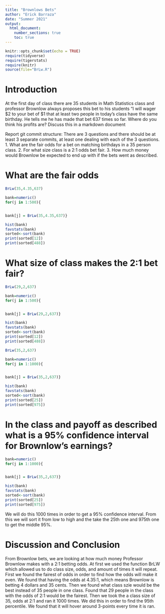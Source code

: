 ```yaml
---
title: "Brownlows Bets"
author: "Erick Barraza"
date: "Summer 2021"
output: 
  html_document:
    number_sections: true
    toc: true
---
```


```r
knitr::opts_chunk$set(echo = TRUE)
require(tidyverse)
require(tigerstats)
require(knitr)
source(file="BrLw.R")
```


<!-- We recommend you use git branches -- create a separate branch for each major section i.e. Introduction, Methods, Results, Inferential Results, and Discussion and Conclusions - leave the YAML block untouched until the final merge where you put in your own name !-->

# Introduction

<!--In this section you explain what you are trying to show.  Where did the data come from?  What is the research or other question you are trying to answer?!-->

 At the first day of class there are 35 students in Math Statistics class and professor Brownlow always proposes this bet to his students "I will wager $2 to your bet of $1 that at least two people in today's class have  the same birthday.  He tells me he has made that bet 637 times so far. Where do you think his profits are? Discuss this in a markdown document
 
Report git commit structure:
There are 3 questions and there should be at least 3 separate commits, at least one dealing with each of the 3 questions.
1. What are the fair odds for a bet on matching birthdays in a 35 person class.
2. For what size class is a 2:1 odds bet fair.
3. How much money would Brownlow be expected to end up with if the bets went as described.

# What are the fair odds  


<!--Decide on your methods:  In this section explain the approach you will take to attack the issue --- how will you decide on a likely estimate of professor Brownlow's earnings or losses after 637 bets. Also explain how you construct a 95% confidence interval about your estimate of his winnings !-->

```r
BrLw(35,4.35,637)
```



```r
bank=numeric()
for(j in 1:500){


bank[j] = BrLw(35,4.35,637)}
```

```r
hist(bank)
favstats(bank)
sorted<-sort(bank)
print(sorted[12])
print(sorted[488])
```




# What size of class makes the 2:1 bet fair?  
<!--Explain and display the results of your method of coming up with the estimate of professor Brownlows betting profits!-->

```r
BrLw(29,2,637)
```


```r
bank=numeric()
for(j in 1:500){


bank[j] = BrLw(29,2,637)}
```


```r
hist(bank)
favstats(bank)
sorted<-sort(bank)
print(sorted[12])
print(sorted[488])
```


```r
BrLw(35,2,637)
```


```r
bank=numeric()
for(j in 1:1000){


bank[j] = BrLw(35,2,637)}
```


```r
hist(bank)
favstats(bank)
sorted<-sort(bank)
print(sorted[25])
print(sorted[975])
```


# In the class and payoff as described what is a 95% confidence interval for Brownlow's earnings?
  
<!--Explain and display your method of coming up with a 95% confidence interval of  professor Brownlows winnings (or losings)-->

```r
bank=numeric()
for(j in 1:1000){


bank[j] = BrLw(35,2,637)}
```


```r
hist(bank)
favstats(bank)
sorted<-sort(bank)
print(sorted[25])
print(sorted[975])
```


We will do this 1000 times in order to get a 95% confidence interval. From this we will sort it from low to high and the take the 25th one and 975th one to get the middle 95%.


# Discussion and Conclusion

<!--Discussion and conclusion here.  If professor Brownlow is consistantly making or losing money how could he change his payout so that his profits center on zero?  Also discuss what size his class should be in order to have his current scheme balance at zero profit.!-->

From Brownlow bets, we are looking at how much money Professor Brownlow makes with a 2:1 betting odds. At first we used the function BrLW which allowed us to do class size, odds, and amount of times it will repeat. First we found the fairest of odds in order to find how the odds will make it even. We found that having the odds at 4.35:1, which means Brownlow is betting 4 dollars and 35 cents. Then we found what class szie would be the best instead of 35 people in one class. Found that 29 people in the class with the odds of 2:1 would be the fairest. Then we took the a class size of 35, odds at 2:1 and ran it 1000 times. We did this in order to find the 95th percentile. We found that it will hover around 3-points every time it is ran.
